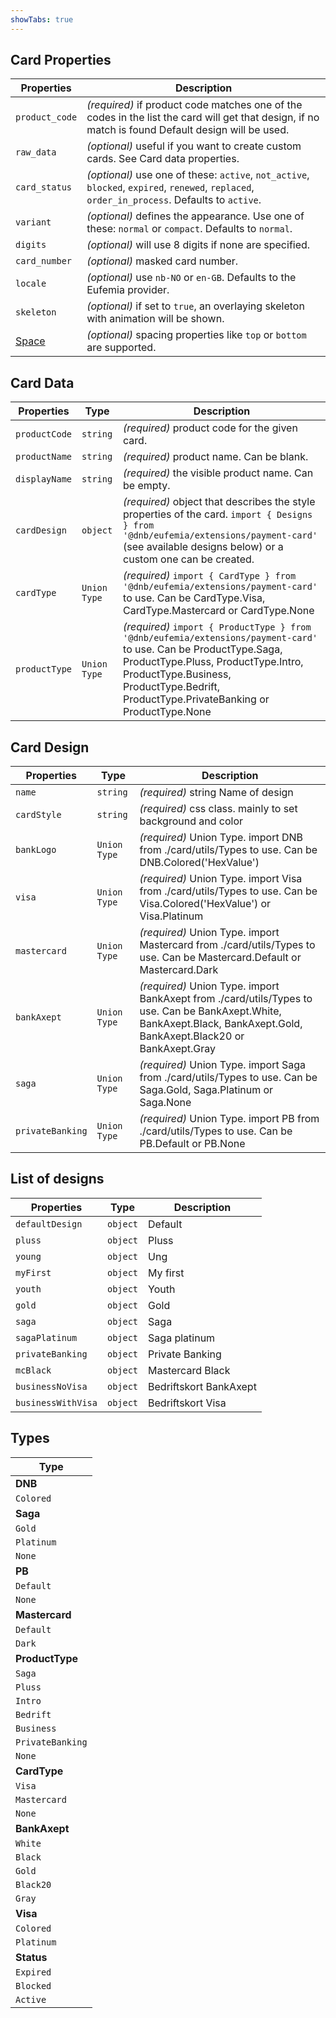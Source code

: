```yaml
---
showTabs: true
---
```


## Card Properties

| Properties                                  | Description                                                                                                                                        |
| ------------------------------------------- | -------------------------------------------------------------------------------------------------------------------------------------------------- |
| `product_code`                              | _(required)_ if product code matches one of the codes in the list the card will get that design, if no match is found Default design will be used. |
| `raw_data`                                  | _(optional)_ useful if you want to create custom cards. See Card data properties.                                                                  |
| `card_status`                               | _(optional)_ use one of these: `active`, `not_active`, `blocked`, `expired`, `renewed`, `replaced`, `order_in_process`. Defaults to `active`.      |
| `variant`                                   | _(optional)_ defines the appearance. Use one of these: `normal` or `compact`. Defaults to `normal`.                                                |
| `digits`                                    | _(optional)_ will use 8 digits if none are specified.                                                                                              |
| `card_number`                               | _(optional)_ masked card number.                                                                                                                   |
| `locale`                                    | _(optional)_ use `nb-NO` or `en-GB`. Defaults to the Eufemia provider.                                                                             |
| `skeleton`                                  | _(optional)_ if set to `true`, an overlaying skeleton with animation will be shown.                                                                |
| [Space](/uilib/components/space/properties) | _(optional)_ spacing properties like `top` or `bottom` are supported.                                                                              |

## Card Data

| Properties    | Type         | Description                                                                                                                                                                                                                                        |
| ------------- | ------------ | -------------------------------------------------------------------------------------------------------------------------------------------------------------------------------------------------------------------------------------------------- |
| `productCode` | `string`     | _(required)_ product code for the given card.                                                                                                                                                                                                      |
| `productName` | `string`     | _(required)_ product name. Can be blank.                                                                                                                                                                                                           |
| `displayName` | `string`     | _(required)_ the visible product name. Can be empty.                                                                                                                                                                                               |
| `cardDesign`  | `object`     | _(required)_ object that describes the style properties of the card. `import { Designs } from '@dnb/eufemia/extensions/payment-card'` (see available designs below) or a custom one can be created.                                                |
| `cardType`    | `Union Type` | _(required)_ `import { CardType } from '@dnb/eufemia/extensions/payment-card'` to use. Can be CardType.Visa, CardType.Mastercard or CardType.None                                                                                                  |
| `productType` | `Union Type` | _(required)_ `import { ProductType } from '@dnb/eufemia/extensions/payment-card'` to use. Can be ProductType.Saga, ProductType.Pluss, ProductType.Intro, ProductType.Business, ProductType.Bedrift, ProductType.PrivateBanking or ProductType.None |

## Card Design

| Properties       | Type         | Description                                                                                                                                                            |
| ---------------- | ------------ | ---------------------------------------------------------------------------------------------------------------------------------------------------------------------- |
| `name`           | `string`     | _(required)_ string Name of design                                                                                                                                     |
| `cardStyle`      | `string`     | _(required)_ css class. mainly to set background and color                                                                                                             |
| `bankLogo`       | `Union Type` | _(required)_ Union Type. import DNB from ./card/utils/Types to use. Can be DNB.Colored('HexValue')                                                                     |
| `visa`           | `Union Type` | _(required)_ Union Type. import Visa from ./card/utils/Types to use. Can be Visa.Colored('HexValue') or Visa.Platinum                                                  |
| `mastercard`     | `Union Type` | _(required)_ Union Type. import Mastercard from ./card/utils/Types to use. Can be Mastercard.Default or Mastercard.Dark                                                |
| `bankAxept`      | `Union Type` | _(required)_ Union Type. import BankAxept from ./card/utils/Types to use. Can be BankAxept.White, BankAxept.Black, BankAxept.Gold, BankAxept.Black20 or BankAxept.Gray |
| `saga`           | `Union Type` | _(required)_ Union Type. import Saga from ./card/utils/Types to use. Can be Saga.Gold, Saga.Platinum or Saga.None                                                      |
| `privateBanking` | `Union Type` | _(required)_ Union Type. import PB from ./card/utils/Types to use. Can be PB.Default or PB.None                                                                        |

## List of designs

| Properties         | Type     | Description            |
| ------------------ | -------- | ---------------------- |
| `defaultDesign`    | `object` | Default                |
| `pluss`            | `object` | Pluss                  |
| `young`            | `object` | Ung                    |
| `myFirst`          | `object` | My first               |
| `youth`            | `object` | Youth                  |
| `gold`             | `object` | Gold                   |
| `saga`             | `object` | Saga                   |
| `sagaPlatinum`     | `object` | Saga platinum          |
| `privateBanking`   | `object` | Private Banking        |
| `mcBlack`          | `object` | Mastercard Black       |
| `businessNoVisa`   | `object` | Bedriftskort BankAxept |
| `businessWithVisa` | `object` | Bedriftskort Visa      |

## Types

| Type             |
| ---------------- |
| **DNB**          |
| `Colored`        |
| **Saga**         |
| `Gold`           |
| `Platinum`       |
| `None`           |
| **PB**           |
| `Default`        |
| `None`           |
| **Mastercard**   |
| `Default`        |
| `Dark`           |
| **ProductType**  |
| `Saga`           |
| `Pluss`          |
| `Intro`          |
| `Bedrift`        |
| `Business`       |
| `PrivateBanking` |
| `None`           |
| **CardType**     |
| `Visa`           |
| `Mastercard`     |
| `None`           |
| **BankAxept**    |
| `White`          |
| `Black`          |
| `Gold`           |
| `Black20`        |
| `Gray`           |
| **Visa**         |
| `Colored`        |
| `Platinum`       |
| **Status**       |
| `Expired`        |
| `Blocked`        |
| `Active`         |
